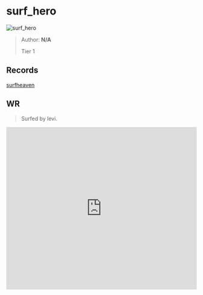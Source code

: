 
# surf_hero

![surf_hero](https://raw.githubusercontent.com/Sayt123/SurfMapPics/Maps-and-bonuses/csgo/surf_hero.jpg)

> Author: **N/A**
>
> Tier 1

## Records

[surfheaven](https://surfheaven.eu/map/surf_hero)

## WR

> Surfed by levi.

<iframe
width="100%"
height="430"
src="https://www.youtube.com/embed/dw6xqQi98wQ"
frameborder="0"
allow="accelerometer; autoplay; clipboard-write; encrypted-media; gyroscope; picture-in-picture"
allowFullScreen
/>

```md

[Surf Timer] - levi finished in 01:31:96 (WR -00:01:02). Improving by 00:03:83
[Surf Timer] - levi beat the map record! Rank: 1/120

Previous WR holder: Orson


```
                